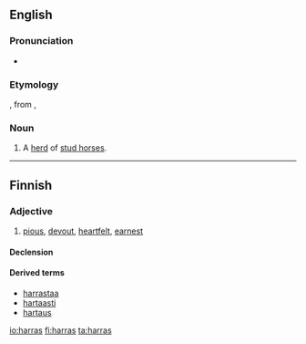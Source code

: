 ==English==

===Pronunciation===
* {{IPA|/ˈhærəs/}}

===Etymology===
{{etyl|enm|en}} {{term|haras||herd of stud horses, enclosure for a herd of stud horses|lang=enm}}, from {{etyl|fro|en}} {{term|haras|lang=fro}}, {{term|haraz|lang=fro}}

===Noun===
{{en-noun|es}}
# A [[herd]] of [[stud horse]]s.

----

==Finnish==

===Adjective===
{{head|fi|adjective|comparative|hartaampi|superlative|hartain}}

# [[pious]], [[devout]], [[heartfelt]], [[earnest]]

====Declension====
{{fi-decl-vieras|ha|rr|rt|a|a|}}

====Derived terms====
* [[harrastaa]]
* [[hartaasti]]
* [[hartaus]]

[[io:harras]]
[[fi:harras]]
[[ta:harras]]